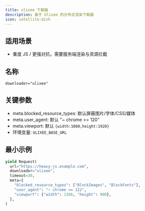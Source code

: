 ```yaml
---
title: ulixee 下载器
description: 基于 Ulixee 的分布式渲染下载器
icon: satellite-dish
---
```


## 适用场景

- 重度 JS / 更强对抗，需要服务端渲染与资源拦截

## 名称

`downloader="ulixee"`

## 关键参数

- meta.blocked_resource_types: 默认屏蔽图片/字体/CSS/媒体
- meta.user_agent: 默认 "~ chrome >= 120"
- meta.viewport: 默认 `{width:1080,height:1920}`
- 环境变量: `ULIXEE_BASE_URL`

## 最小示例

```python
yield Request(
  url="https://heavy-js.example.com",
  downloader="ulixee",
  timeout=30,
  meta={
    "blocked_resource_types": ["BlockImages", "BlockFonts"],
    "user_agent": "~ chrome >= 122",
    "viewport": {"width": 1366, "height": 900},
  },
)
```


